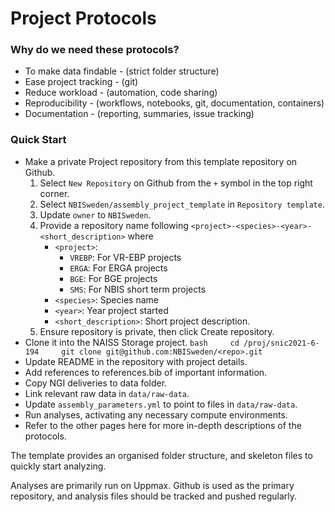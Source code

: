 # Project Protocols

### Why do we need these protocols?

- To make data findable - (strict folder structure)
- Ease project tracking - (git)
- Reduce workload - (automation, code sharing)
- Reproducibility - (workflows, notebooks, git, documentation, containers)
- Documentation - (reporting, summaries, issue tracking)

### Quick Start

- Make a private Project repository from this template repository on Github.
    1. Select `New Repository` on Github from the `+` symbol in the top right corner.
    1. Select `NBISweden/assembly_project_template` in `Repository template`.
    1. Update `owner` to `NBISweden`.
    1. Provide a repository name following `<project>-<species>-<year>-<short_description>` where
        - `<project>`: 
            - `VREBP`: For VR-EBP projects
            - `ERGA`: For ERGA projects 
            - `BGE`: For BGE projects
            - `SMS`: For NBIS short term projects
        - `<species>`: Species name
        - `<year>`: Year project started
        - `<short_description>`: Short project description.
    1. Ensure repository is private, then click Create repository.
- Clone it into the NAISS Storage project.
    ```bash
    cd /proj/snic2021-6-194
    git clone git@github.com:NBISweden/<repo>.git 
    ```
- Update README in the repository with project details.
- Add references to references.bib of important information.
- Copy NGI deliveries to data folder.
- Link relevant raw data in `data/raw-data`.
- Update `assembly_parameters.yml` to point to files in `data/raw-data`.
- Run analyses, activating any necessary compute environments. 
- Refer to the other pages here for more in-depth descriptions of the protocols.

The template provides an organised folder structure, and skeleton files to quickly
start analyzing.

Analyses are primarily run on Uppmax. Github is used as the primary repository, and
analysis files should be tracked and pushed regularly.
